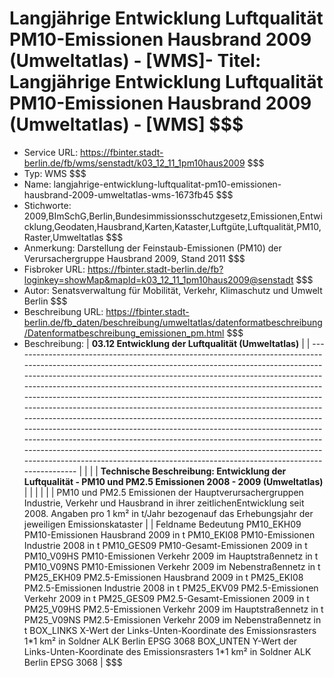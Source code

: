 # Langjährige Entwicklung Luftqualität PM10-Emissionen Hausbrand 2009 (Umweltatlas) - [WMS]- Titel: Langjährige Entwicklung Luftqualität PM10-Emissionen Hausbrand 2009 (Umweltatlas) - [WMS] $$$
- Service URL: https://fbinter.stadt-berlin.de/fb/wms/senstadt/k03_12_11_1pm10haus2009 $$$
- Typ: WMS $$$
- Name: langjahrige-entwicklung-luftqualitat-pm10-emissionen-hausbrand-2009-umweltatlas-wms-1673fb45 $$$
- Stichworte: 2009,BImSchG,Berlin,Bundesimmissionsschutzgesetz,Emissionen,Entwicklung,Geodaten,Hausbrand,Karten,Kataster,Luftgüte,Luftqualität,PM10,Raster,Umweltatlas $$$
- Anmerkung: Darstellung der Feinstaub-Emissionen (PM10) der Verursachergruppe Hausbrand 2009, Stand 2011 $$$
- Fisbroker URL: https://fbinter.stadt-berlin.de/fb?loginkey=showMap&mapId=k03_12_11_1pm10haus2009@senstadt $$$
- Autor: Senatsverwaltung für Mobilität, Verkehr, Klimaschutz und Umwelt Berlin $$$
- Beschreibung URL: https://fbinter.stadt-berlin.de/fb_daten/beschreibung/umweltatlas/datenformatbeschreibung/Datenformatbeschreibung_emissionen_pm.html $$$
- Beschreibung: | **03.12 Entwicklung der Luftqualität (Umweltatlas)**                                                                                                                                                                                                                                                                                                                                                                                                                                                                                                                                                                                                                                                                                                                                                                                                           |
| -------------------------------------------------------------------------------------------------------------------------------------------------------------------------------------------------------------------------------------------------------------------------------------------------------------------------------------------------------------------------------------------------------------------------------------------------------------------------------------------------------------------------------------------------------------------------------------------------------------------------------------------------------------------------------------------------------------------------------------------------------------------------------------------------------------------------------------------------------------- |
|                                                                                                                                                                                                                                                                                                                                                                                                                                                                                                                                                                                                                                                                                                                                                                                                                                                                |
| **Technische Beschreibung: Entwicklung der Luftqualität - PM10 und PM2.5 Emissionen 2008 - 2009 (Umweltatlas)**                                                                                                                                                                                                                                                                                                                                                                                                                                                                                                                                                                                                                                                                                                                                                |
|                                                                                                                                                                                                                                                                                                                                                                                                                                                                                                                                                                                                                                                                                                                                                                                                                                                                |
|                                                                                                                                                                                                                                                                                                                                                                                                                                                                                                                                                                                                                                                                                                                                                                                                                                                                |
| PM10 und PM2.5 Emissionen der Hauptverursachergruppen Industrie, Verkehr und Hausbrand in ihrer zeitlichenEntwicklung seit 2008\. Angaben pro 1 km² in t/Jahr bezogenauf das Erhebungsjahr der jeweiligen Emissionskataster                                                                                                                                                                                                                                                                                                                                                                                                                                                                                                                                                                                                                                    |
| Feldname Bedeutung PM10\_EKH09 PM10-Emissionen Hausbrand 2009 in t PM10\_EKI08 PM10-Emissionen Industrie 2008 in t PM10\_GES09 PM10-Gesamt-Emissionen 2009 in t PM10\_V09HS PM10-Emissionen Verkehr 2009 im Hauptstraßennetz in t PM10\_V09NS PM10-Emissionen Verkehr 2009 im Nebenstraßennetz in t PM25\_EKH09 PM2.5-Emissionen Hausbrand 2009 in t PM25\_EKI08 PM2.5-Emissionen Industrie 2008 in t PM25\_EKV09 PM2.5-Emissionen Verkehr 2009 in t PM25\_GES09 PM2.5-Gesamt-Emissionen 2009 in t PM25\_V09HS PM2.5-Emissionen Verkehr 2009 im Hauptstraßennetz in t PM25\_V09NS PM2.5-Emissionen Verkehr 2009 im Nebenstraßennetz in t BOX\_LINKS X-Wert der Links-Unten-Koordinate des Emissionsrasters 1\*1 km² in Soldner ALK Berlin EPSG 3068 BOX\_UNTEN Y-Wert der Links-Unten-Koordinate des Emissionsrasters 1\*1 km² in Soldner ALK Berlin EPSG 3068 | $$$
